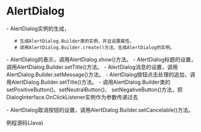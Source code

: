 = AlertDialog =

{{http:pic/alertdialog.png}}

- AlertDialog实例的生成，
    # 生成AlertDialog.Builder类的实例，并且设置属性。
    # 调用AlertDialog.Builder.create()方法，生成AlertDialog的实例。

- AlertDialog的表示，调用AlertDialog.show()方法。
- AlertDialog标题的设置，调用AlertDialog.Builder.setTitle()方法。
- AlertDialog消息的设置，调用AlertDialog.Builder.setMessage()方法。
- AlertDialog按钮点击处理的追加，调用AlertDialog.Builder.setTitle()方法。
- 调用AlertDialog.Builder类的setPositiveButton()、setNeutralButton()、 setNegativeButton()方法，把DialogInterface.OnClickListener实例作为参数传递过去

- AlertDialog取消按钮的设置，调用AlertDialog.Builder.setCancelable()方法。

例程源码(Java)
{{{class="brush: java"
final AlertDialog.Builder alertDialogBuilder = new AlertDialog.Builder(this);
 
alertDialogBuilder.setTitle("This is Title");
alertDialogBuilder.setMessage("This is Message");
alertDialogBuilder.setPositiveButton("Pos", new DialogInterface.OnClickListener() {
    @Override
    public void onClick(DialogInterface dialog, int which) {
        Log.v("Test", Integer.toString(which));
    }
});

alertDialogBuilder.setNeutralButton("Neu", new DialogInterface.OnClickListener() {
    @Override
    public void onClick(DialogInterface dialog, int which) {
        Log.v("Test", Integer.toString(which));
    }
});

alertDialogBuilder.setNegativeButton("Neg", new DialogInterface.OnClickListener() {
    @Override
    public void onClick(DialogInterface dialog, int which) {
        Log.v("Test", Integer.toString(which));
    }
});

alertDialogBuilder.setCancelable(true);
 
final AlertDialog alertDialog = alertDialogBuilder.create();
 
alertDialog.show();
}}}

